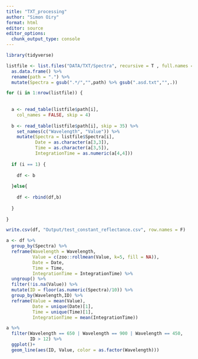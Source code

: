 ```yaml
---
title: "TXT_processing"
author: "Simon Oiry"
format: html
editor: source
editor_options: 
  chunk_output_type: console
---
```



```r
library(tidyverse)
```

```r


listfile <- list.files("DATA/TXT/Spectra", recursive = T , full.names = T) %>% 
  as.data.frame() %>% 
  rename(path = ".") %>% 
  mutate(Spectra = gsub(".*/","",path) %>% gsub(".asd.txt","",.))

for (i in 1:nrow(listfile)) {
  
  
  a <- read_table(listfile$path[i], 
    col_names = FALSE, skip = 4)
  
  b <- read_table(listfile$path[i], skip = 35) %>% 
    set_names(c("Wavelength", "Value")) %>% 
    mutate(Spectra = listfile$Spectra[i],
           Date = as.character(a[3,3]),
           Time = as.character(a[3,5]),
           IntegrationTime = as.numeric(a[4,4]))
  
  if (i == 1) {
    
    df <- b
    
  }else{
    
    df <- rbind(df,b)
    
  }
  
}

write.csv(df, "Output/test_constant_reflectance.csv", row.names = F)


```

```r


a <- df %>% 
  group_by(Spectra) %>% 
  reframe(Wavelength = Wavelength,
          Value = c(zoo::rollmean(Value, k=5, fill = NA)),
          Date = Date,
          Time = Time,
          IntegrationTime = IntegrationTime) %>% 
  ungroup() %>% 
  filter(!is.na(Value)) %>% 
  mutate(ID = floor(as.numeric(Spectra)/10)) %>% 
  group_by(Wavelength,ID) %>% 
  reframe(Value = mean(Value),
          Date = unique(Date)[1],
          Time = unique(Time)[1],
          IntegrationTime = mean(IntegrationTime))

```

```r

a %>% 
  filter(Wavelength == 650 | Wavelength == 900 | Wavelength == 450,
         ID > 12) %>% 
  ggplot()+
  geom_line(aes(ID, Value, color = as.factor(Wavelength)))

```


